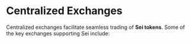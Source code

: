 
# Centralized Exchanges

Centralized exchanges facilitate seamless trading of **Sei tokens**. Some of the key exchanges supporting Sei include:

<AppCardsGrid tags={[Tag.CEX]} />
